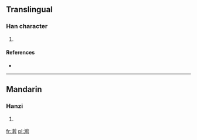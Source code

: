==Translingual==

===Han character===
{{Han char|rn=85|rad=水|as=14|sn=17|four=3814<sub>0</sub>|canj=水十十十 (EJJJ), X水十十十 (XEJJJ)}}

# {{defn|Han|sort=水14}}

====References====
* {{Han ref|kx=0656.100|dkj=18506|dj=1066.140|hdz=31766.070|uh=6FE3|ud=28643|bh=ED52|bd=60754}}

----

==Mandarin==

===Hanzi===
{{cmn-hanzi|pin=[[wò]] ([[wo4]])|wg=wo<sup>4</sup>}}

# {{defn|Mandarin|sort=水14}}

[[fr:濣]]
[[pl:濣]]